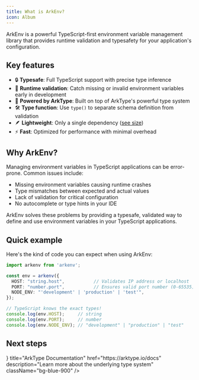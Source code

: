 ```yaml
---
title: What is ArkEnv?
icon: Album
---
```



ArkEnv is a powerful TypeScript-first environment variable management library that provides runtime validation and typesafety for your application's configuration.

## Key features

- 🔒 **Typesafe**: Full TypeScript support with precise type inference
- 🚀 **Runtime validation**: Catch missing or invalid environment variables early in development
- 💪 **Powered by ArkType**: Built on top of ArkType's powerful type system
- 🛠️ **Type function**: Use `type()` to separate schema definition from validation
- 🪶 **Lightweight**: Only a single dependency ([see size](https://bundlephobia.com/package/arkenv))
- ⚡ **Fast**: Optimized for performance with minimal overhead

## Why ArkEnv?

Managing environment variables in TypeScript applications can be error-prone. Common issues include:
- Missing environment variables causing runtime crashes
- Type mismatches between expected and actual values
- Lack of validation for critical configuration
- No autocomplete or type hints in your IDE

ArkEnv solves these problems by providing a typesafe, validated way to define and use environment variables in your TypeScript applications.

## Quick example

Here's the kind of code you can expect when using ArkEnv:

```ts title="example.ts"
import arkenv from 'arkenv';

const env = arkenv({
  HOST: "string.host",           // Validates IP address or localhost
  PORT: "number.port",           // Ensures valid port number (0-65535)
  NODE_ENV: "'development' | 'production' | 'test'",
});

// TypeScript knows the exact types!
console.log(env.HOST);     // string
console.log(env.PORT);     // number
console.log(env.NODE_ENV); // "development" | "production" | "test"
```

## Next steps

<Cards>
  <Card title="Quickstart" href="/docs/quickstart" description="Quickly get started with ArkEnv in your project" />
  <Card title="ArkEnv on GitHub" href="https://github.com/yamcodes/arkenv" description="View the source code and contribute to the project" />
  <Card icon={<BookOpen />} title="ArkType Documentation" href="https://arktype.io/docs" description="Learn more about the underlying type system" className="bg-blue-900" />
</Cards>